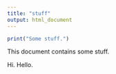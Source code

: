 ```yaml
---
title: "stuff"
output: html_document
---
```


```r
print("Some stuff.")
```

This document contains some stuff.

Hi. Hello.
